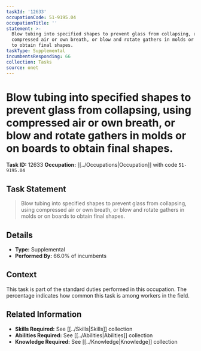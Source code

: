 ```yaml
---
taskId: '12633'
occupationCode: 51-9195.04
occupationTitle: ''
statement: >-
  Blow tubing into specified shapes to prevent glass from collapsing, using
  compressed air or own breath, or blow and rotate gathers in molds or on boards
  to obtain final shapes.
taskType: Supplemental
incumbentsResponding: 66
collection: Tasks
source: onet
---
```

# Blow tubing into specified shapes to prevent glass from collapsing, using compressed air or own breath, or blow and rotate gathers in molds or on boards to obtain final shapes.

**Task ID:** 12633
**Occupation:** [[../Occupations|Occupation]] with code `51-9195.04`

## Task Statement

> Blow tubing into specified shapes to prevent glass from collapsing, using compressed air or own breath, or blow and rotate gathers in molds or on boards to obtain final shapes.

## Details

- **Type:** Supplemental
- **Performed By:** 66.0% of incumbents

## Context

This task is part of the standard duties performed in this occupation. The percentage indicates how common this task is among workers in the field.

## Related Information

- **Skills Required:** See [[../Skills|Skills]] collection
- **Abilities Required:** See [[../Abilities|Abilities]] collection
- **Knowledge Required:** See [[../Knowledge|Knowledge]] collection
